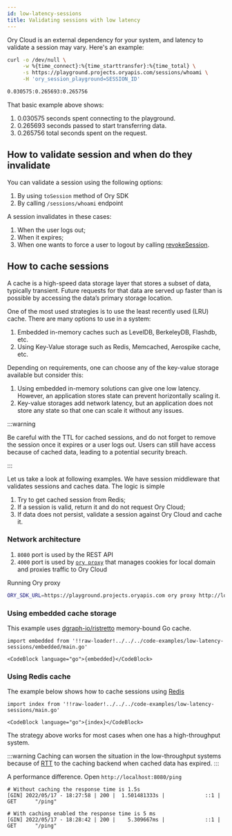 ```yaml
---
id: low-latency-sessions
title: Validating sessions with low latency
---
```


Ory Cloud is an external dependency for your system, and latency to validate a session may vary. Here's an example:

```bash
curl -o /dev/null \
     -w %{time_connect}:%{time_starttransfer}:%{time_total} \
     -s https://playground.projects.oryapis.com/sessions/whoami \
     -H 'ory_session_playground=SESSION_ID'

0.030575:0.265693:0.265756
```

That basic example above shows:

1. 0.030575 seconds spent connecting to the playground.
1. 0.265693 seconds passed to start transferring data.
1. 0.265756 total seconds spent on the request.


## How to validate session and when do they invalidate

You can validate a session using the following options:

1. By using `toSession` method of Ory SDK
1. By calling `/sessions/whoami` endpoint

A session invalidates in these cases:

1. When the user logs out;
1. When it expires;
1. When one wants to force a user to logout by calling [revokeSession](https://github.com/ory/kratos-client-go/blob/master/docs/V0alpha2Api.md#RevokeSession).

## How to cache sessions

A cache is a high-speed data storage
layer that stores a subset of data, typically transient. Future requests for that data are served up faster than
is possible by accessing the data’s primary storage location.

One of the most used strategies is to use the least recently used (LRU) cache. There are many options to use in a system:

1. Embedded in-memory caches such as LevelDB, BerkeleyDB, Flashdb, etc.
1. Using Key-Value storage such as Redis, Memcached, Aerospike cache, etc.

Depending on requirements, one can choose any of the key-value storage available but consider this:

1. Using embedded in-memory solutions can give one low latency. However, an application stores state can prevent horizontally scaling it.
1. Key-value storages add network latency, but an application does not store any state so that one can scale it without any issues.

:::warning

Be careful with the TTL for cached sessions, and do not forget to remove the session once it expires or a user logs out. Users can still have access because of cached data, leading to a potential security breach.

:::

Let us take a look at following examples. We have session middleware that validates sessions and caches data. The logic is simple

1. Try to get cached session from Redis;
1. If a session is valid, return it and do not request Ory Cloud;
1. If data does not persist, validate a session against Ory Cloud and cache it.

### Network architecture

1. `8080` port is used by the REST API
1. `4000` port is used by [`ory proxy`](https://ory.sh/docs/guides/cli/proxy-and-tunnel) that manages cookies for local domain and proxies traffic to Ory Cloud

Running Ory proxy

```bash
ORY_SDK_URL=https://playground.projects.oryapis.com ory proxy http://localhost:8080
```

### Using embedded cache storage

This example uses [dgraph-io/ristretto](https://github.com/dgraph-io/ristretto) memory-bound
Go cache.

```mdx-code-block title="main.go"
import embedded from '!!raw-loader!../../../code-examples/low-latency-sessions/embedded/main.go'

<CodeBlock language="go">{embedded}</CodeBlock>
```

### Using Redis cache

The example below shows how to cache sessions using [Redis](https://redis.io)

```mdx-code-block title="main.go"
import index from '!!raw-loader!../../../code-examples/low-latency-sessions/main.go'

<CodeBlock language="go">{index}</CodeBlock>
```
The strategy above works for most cases when one has a high-throughput system.

:::warning
Caching can worsen the situation in the low-throughput systems because of [RTT](https://en.wikipedia.org/wiki/Round-trip_delay)
to the caching backend when cached data has expired.
:::

A performance difference. Open `http://localhost:8080/ping`

```
# Without caching the response time is 1.5s
[GIN] 2022/05/17 - 18:27:58 | 200 |  1.501481333s |             ::1 | GET      "/ping"

# With caching enabled the response time is 5 ms
[GIN] 2022/05/17 - 18:28:42 | 200 |    5.309667ms |             ::1 | GET      "/ping"
```

